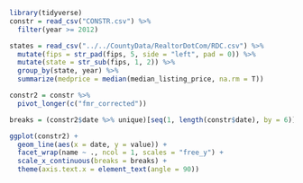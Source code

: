 ```r
library(tidyverse)
constr = read_csv("CONSTR.csv") %>% 
  filter(year >= 2012)
```
```r
states = read_csv("../../CountyData/RealtorDotCom/RDC.csv") %>% 
  mutate(fips = str_pad(fips, 5, side = "left", pad = 0)) %>% 
  mutate(state = str_sub(fips, 1, 2)) %>% 
  group_by(state, year) %>% 
  summarize(medprice = median(median_listing_price, na.rm = T))
```

```r
constr2 = constr %>% 
  pivot_longer(c("fmr_corrected"))

breaks = (constr2$date %>% unique)[seq(1, length(constr$date), by = 6)]

ggplot(constr2) +
  geom_line(aes(x = date, y = value)) +
  facet_wrap(name ~ ., ncol = 1, scales = "free_y") +
  scale_x_continuous(breaks = breaks) +
  theme(axis.text.x = element_text(angle = 90))
```

